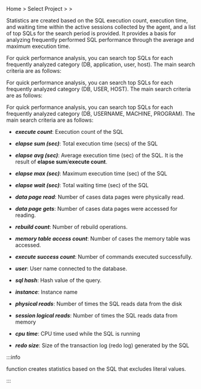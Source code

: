 Home &gt; Select Project &gt; <Cmdname sid="side_reportStat" className="uitext" /> &gt; <Cmdname sid="side_dbSqlStat" className="uitext" />

Statistics are created based on the SQL execution count, execution time, and waiting time within the active sessions collected by the agent, and a list of top SQLs for the search period is provided. It provides a basis for analyzing frequently performed SQL performance through the average and maximum execution time.

<InDoc product="postgresql">

For quick performance analysis, you can search top SQLs for each frequently analyzed category (DB, application, user, host). The main search criteria are as follows:

</InDoc>

<InDoc product="mysql">

For quick performance analysis, you can search top SQLs for each frequently analyzed category (DB, USER, HOST). The main search criteria are as follows:

</InDoc>

<InDoc product="oracle-pro,oracle">

For quick performance analysis, you can search top SQLs for each frequently analyzed category (DB, USERNAME, MACHINE, PROGRAM). The main search criteria are as follows:

</InDoc>

- **_execute count_**: Execution count of the SQL

- **_elapse sum (sec)_**: Total execution time (secs) of the SQL

- **_elapse avg (sec)_**: Average execution time (sec) of the SQL. It is the result of **elapse sum**/**execute count**.

- **_elapse max (sec)_**: Maximum execution time (sec) of the SQL

<Xclude product="mysql,mssql,tibero">

- **_elapse wait (sec)_**: Total waiting time (sec) of the SQL

</Xclude>

<InDoc product="altibase">

- **_data page read_**: Number of cases data pages were physically read.

- **_data page gets_**: Number of cases data pages were accessed for reading.

- **_rebuild count_**: Number of rebuild operations.

- **_memory table access count_**: Number of cases the memory table was accessed.

- **_execute success count_**: Number of commands executed successfully.

- **_user_**: User name connected to the database.

- **_sql hash_**: Hash value of the query.

</InDoc>

<Xclude product="mssql,tibero,cubrid">

- **_instance_**: Instance name

</Xclude>

<InDoc product="oracle,oracle-pro">

- **_physical reads_**: Number of times the SQL reads data from the disk

- **_session logical reads_**: Number of times the SQL reads data from memory

</InDoc>

<InDoc product="oracle-pro">

- **_cpu time_**: CPU time used while the SQL is running

- **_redo size_**: Size of the transaction log (redo log) generated by the SQL

</InDoc>

:::info

<Cmdname sid="side_dbSqlStat" className="uitext" /> function creates statistics based on the SQL that excludes literal values.

:::
